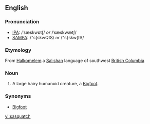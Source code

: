 {{wikipedia}}
==English==

===Pronunciation===
*[[IPA]]: /ˈsæskwɒtʃ/ ''or'' /ˈsæskwætʃ/
*[[SAMPA]]: /"s{skwQtS/ ''or'' /"s{skw{tS/

===Etymology===
From [[Halkomelem]] a [[Salishan]] language of southwest [[British Columbia]].

===Noun===
{{en-noun|es}}

# {{cryptozoology}} A large hairy humanoid creature, a [[Bigfoot]].

===Synonyms===
*[[Bigfoot]]

[[vi:sasquatch]]